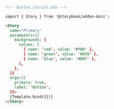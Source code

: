 ```md
<!-- Button.stories.mdx -->

import { Story } from '@storybook/addon-docs';

<Story
  name="Primary"
  parameters={{
    backgrounds: {
      values: [
        { name: 'red', value: '#f00' },
        { name: 'green', value: '#0f0' },
        { name: 'blue', value: '#00f' },
      ],
    },
  }}
  args={{
    primary: true,
    label: 'Button',
  }}>
  {Template.bind({})}
</Story>
```